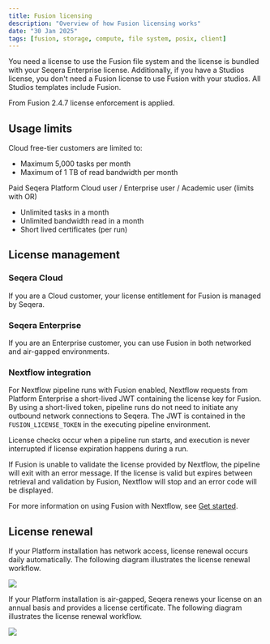 ```yaml
---
title: Fusion licensing
description: "Overview of how Fusion licensing works"
date: "30 Jan 2025"
tags: [fusion, storage, compute, file system, posix, client]
---
```


You need a license to use the Fusion file system and the license is bundled with your Seqera Enterprise license. Additionally, if you have a Studios license, you don't need a Fusion license to use Fusion with your studios. All Studios templates include Fusion.

From Fusion 2.4.7 license enforcement is applied.

## Usage limits

Cloud free-tier customers are limited to:

- Maximum 5,000 tasks per month
- Maximum of 1 TB of read bandwidth per month

Paid Seqera Platform Cloud user / Enterprise user / Academic user (limits with OR)

- Unlimited tasks in a month
- Unlimited bandwidth read in a month
- Short lived certificates (per run)

## License management 

### Seqera Cloud

If you are a Cloud customer, your license entitlement for Fusion is managed by Seqera.

### Seqera Enterprise

If you are an Enterprise customer, you can use Fusion in both networked and air-gapped environments.

### Nextflow integration

For Nextflow pipeline runs with Fusion enabled, Nextflow requests from Platform Enterprise a short-lived JWT containing the license key for Fusion. By using a short-lived token, pipeline runs do not need to initiate any outbound network connections to Seqera. The JWT is contained in the `FUSION_LICENSE_TOKEN` in the executing pipeline environment.

License checks occur when a pipeline run starts, and execution is never interrupted if license expiration happens during a run.

If Fusion is unable to validate the license provided by Nextflow, the pipeline will exit with an error message. If the license is valid but expires between retrieval and validation by Fusion, Nextflow will stop and an error code will be displayed.

For more information on using Fusion with Nextflow, see [Get started][get-started].

## License renewal

If your Platform installation has network access, license renewal occurs daily automatically. The following diagram illustrates the license renewal workflow.

![](./_images/fusion-license.svg)

If your Platform installation is air-gapped, Seqera renews your license on an annual basis and provides a license certificate. The following diagram illustrates the license renewal workflow.

![](./_images/fusion-license-air-gap.svg)


[get-started]: ./get-started.mdx
